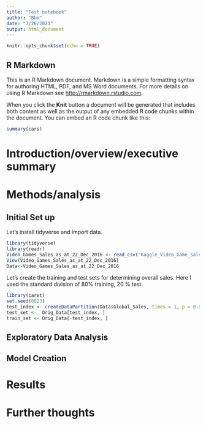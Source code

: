 ```yaml
---
title: "Test notebook"
author: "Bbm"
date: "7/26/2021"
output: html_document
---
```


```r
knitr::opts_chunk$set(echo = TRUE)
```

## R Markdown

This is an R Markdown document. Markdown is a simple formatting syntax for authoring HTML, PDF, and MS Word documents. For more details on using R Markdown see <http://rmarkdown.rstudio.com>.

When you click the **Knit** button a document will be generated that includes both content as well as the output of any embedded R code chunks within the document. You can embed an R code chunk like this:

```r
summary(cars)
```

# **Introduction/overview/executive summary**

# **Methods/analysis**

## Initial Set up

Let's install tidyverse and import data.

```r
library(tidyverse)
library(readr)
Video_Games_Sales_as_at_22_Dec_2016 <- read_csv("Kaggle_Video_Game_Sales_Data/Video_Games_Sales_as_at_22_Dec_2016.csv")
View(Video_Games_Sales_as_at_22_Dec_2016)
Data<-Video_Games_Sales_as_at_22_Dec_2016
```

Let's create the training and test sets for determining overall sales. Here I used the standard division of 80% training, 20 % test.

```r
library(caret)
set.seed(0623)
test_index <- createDataPartition(Data$Global_Sales, times = 1, p = 0.8, list = FALSE)
test_set <-  Orig_Data[test_index, ] 
train_set <- Orig_Data[-test_index, ]
```

## Exploratory Data Analysis

## Model Creation

# Results

# Further thoughts
